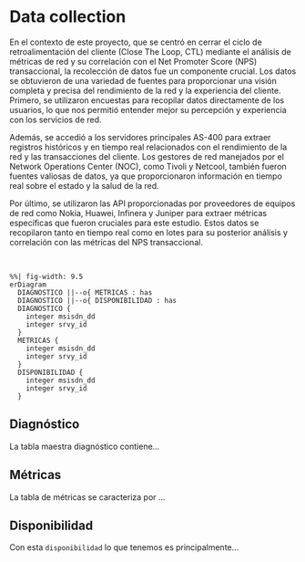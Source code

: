 # Data collection {#sec-data-collection}

En el contexto de este proyecto, que se centró en cerrar el ciclo de
retroalimentación del cliente (Close The Loop, CTL) mediante el análisis de
métricas de red y su correlación con el Net Promoter Score (NPS) transaccional,
la recolección de datos fue un componente crucial. Los datos se obtuvieron de
una variedad de fuentes para proporcionar una visión completa y precisa del
rendimiento de la red y la experiencia del cliente. Primero, se utilizaron
encuestas para recopilar datos directamente de los usuarios, lo que nos
permitió entender mejor su percepción y experiencia con los servicios de red.

Además, se accedió a los servidores principales AS-400 para extraer registros
históricos y en tiempo real relacionados con el rendimiento de la red y las
transacciones del cliente. Los gestores de red manejados por el Network
Operations Center (NOC), como Tivoli y Netcool, también fueron fuentes valiosas
de datos, ya que proporcionaron información en tiempo real sobre el estado y la
salud de la red.

Por último, se utilizaron las API proporcionadas por proveedores de equipos de
red como Nokia, Huawei, Infinera y Juniper para extraer métricas específicas
que fueron cruciales para este estudio. Estos datos se recopilaron tanto en
tiempo real como en lotes para su posterior análisis y correlación con las
métricas del NPS transaccional.

</br>

```{mermaid, fig-oferta}
%%| fig-width: 9.5
erDiagram
  DIAGNOSTICO ||--o{ METRICAS : has
  DIAGNOSTICO ||--o{ DISPONIBILIDAD : has
  DIAGNOSTICO {
    integer msisdn_dd
    integer srvy_id
  }
  METRICAS {
    integer msisdn_dd
    integer srvy_id
  }
  DISPONIBILIDAD {
    integer msisdn_dd
    integer srvy_id
  }
```

## Diagnóstico

La tabla maestra diagnóstico contiene...


## Métricas

La tabla de métricas se caracteriza por ...


## Disponibilidad

Con esta `disponibilidad` lo que tenemos es principalmente...